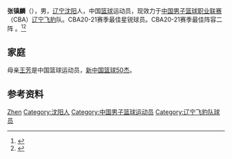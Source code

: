 {{Infobox basketball biography
| name = 张镇麟<br />Kevin Zhang
| image = 
| caption =
| number = 7
| position = [[小前锋_大前锋|小前锋 大前锋]]
| height_ft = 6 
| height_in = 10
| weight_lb = 220
| league = [[中国男子篮球职业联赛|CBA]]
| team = 辽宁飞豹
| birth_date = {{birth date and age|1999|1|28|df=y}}
| birth_place = {{CHN}}[[辽宁省|辽宁省]][[沈阳市|沈阳市]]
| nationality = {{PRC}}
| high_school = 
* {{tsl|en|La Lumiere School||La Lumiere School}}<br>([[拉波特_(印地安納州)|拉波特]])
* [[蒙特沃德学院|蒙特沃德学院]]<br>([[蒙特沃德_(佛罗里达州)|蒙特沃德]])
| college = {{tsl|en|Tulane Green Wave men's basketball||Tulane}} (2018–2020)
| years1 = 2020－现在
| team1 = [[辽宁沈阳三生飞豹篮球俱乐部|辽宁飞豹]]
| highlights =
* {{tsl|en|Nike Hoop Summit||耐克篮球峰会}} (2018)
* [[中国男子篮球职业联赛星锐赛最有价值球员|CBA全明星周末星锐赛最有价值球员]]（[[2021年中国男子篮球职业联赛全明星赛|2021]]）
* [[中国男子篮球职业联赛扣篮大赛冠军|CBA全明星周末扣篮大赛冠军]]（[[2021年中国男子篮球职业联赛全明星赛|2021]]）
* [[CBA|CBA]][[冠軍|總冠軍]]（[[2022年CBA總決賽|2022]]）
* 2021陕西全运会U22男篮冠军 |2021陕西全运会U22男篮冠军]]（[[2021陕西全运会U22男篮冠军|2021]]）
}}
'''张镇麟'''（{{bd|1999年|1月28日|}}），男，[[辽宁|辽宁]][[沈阳|沈阳]]人，中国[[篮球|篮球]]运动员，现效力于[[中国男子篮球职业联赛|中国男子篮球职业联赛]]（CBA）[[辽宁飞豹|辽宁飞豹]]队。CBA20-21赛季最佳星锐球员。CBA20-21赛季最佳阵容二阵 。<ref name="guillory">{{cite web |last1=Guillory |first1=William |title=Tulane forward Kevin Zhang may be the face of college basketball’s newest trend |url=https://theathletic.com/672246/2018/11/26/tulane-forward-kevin-zhang-china-basketball-trend-wang-fang/ |website=[[The_Athletic|The Athletic]] |accessdate=2020-02-23 |date=2018-11-26 |archive-date=2020-11-08 |archive-url=https://web.archive.org/web/20201108101954/https://theathletic.com/672246/2018/11/26/tulane-forward-kevin-zhang-china-basketball-trend-wang-fang/ }}</ref><ref name="fiba">{{cite web |title=Young, talented and ambitious, meet China's Zhang Zhenlin |url=http://www.fiba.basketball/news/young-talented-and-ambitious-meet-chinas-zhang-zhenlin |publisher=[[FIBA|FIBA]] |accessdate=2020-04-07 |date=2020-03-12 |archive-date=2020-11-06 |archive-url=https://web.archive.org/web/20201106101214/http://www.fiba.basketball/news/young-talented-and-ambitious-meet-chinas-zhang-zhenlin }}</ref>

== 家庭 ==
母亲[[王芳_(篮球运动员)|王芳]]是中国篮球运动员，[[新中国篮球50杰|新中国篮球50杰]]。

== 参考资料 ==
{{reflist}}
{{CBA全明星周末星锐挑战赛最有价值球员}}
{{CBA全明星周末扣篮大赛冠军}}

{{中国人物小作品}}
{{Authority control}}
{{DEFAULTSORT:Zhang张}}
[[Category:张姓|Zhen]]
[[Category:沈阳人|Category:沈阳人]]
[[Category:中国男子篮球运动员|Category:中国男子篮球运动员]]
[[Category:辽宁飞豹队球员|Category:辽宁飞豹队球员]]